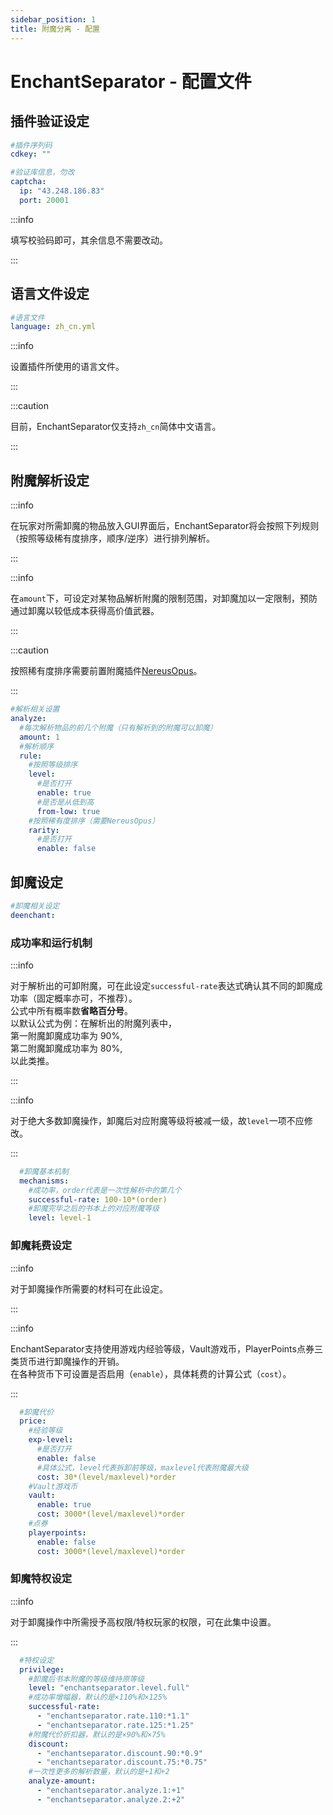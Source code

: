 ```yaml
---
sidebar_position: 1
title: 附魔分离 - 配置
---
```


# EnchantSeparator - 配置文件
## 插件验证设定
```yaml
#插件序列码
cdkey: ""

#验证库信息，勿改
captcha:
  ip: "43.248.186.83"
  port: 20001
```

:::info

填写校验码即可，其余信息不需要改动。

:::

## 语言文件设定
```yaml
#语言文件
language: zh_cn.yml
```
:::info

设置插件所使用的语言文件。

:::

:::caution

目前，EnchantSeparator仅支持`zh_cn`简体中文语言。

:::

## 附魔解析设定
:::info

在玩家对所需卸魔的物品放入GUI界面后，EnchantSeparator将会按照下列规则（按照等级稀有度排序，顺序/逆序）进行排列解析。

:::

:::info

在`amount`下，可设定对某物品解析附魔的限制范围，对卸魔加以一定限制，预防通过卸魔以较低成本获得高价值武器。

:::

:::caution

按照稀有度排序需要前置附魔插件[NereusOpus](/summer/nereusopus/)。

:::

```yaml
#解析相关设置
analyze:
  #每次解析物品的前几个附魔（只有解析到的附魔可以卸魔）
  amount: 1
  #解析顺序
  rule:
    #按照等级排序
    level:
      #是否打开
      enable: true
      #是否是从低到高
      from-low: true
    #按照稀有度排序（需要NereusOpus）
    rarity:
      #是否打开
      enable: false
```
## 卸魔设定
```yaml
#卸魔相关设定
deenchant:
```
### 成功率和运行机制
:::info

对于解析出的可卸附魔，可在此设定`successful-rate`表达式确认其不同的卸魔成功率（固定概率亦可，不推荐）。<br/>
公式中所有概率数**省略百分号**。<br/>
以默认公式为例：在解析出的附魔列表中，<br/>
第一附魔卸魔成功率为 90%,<br/>
第二附魔卸魔成功率为 80%,<br/>
以此类推。

:::

:::info

对于绝大多数卸魔操作，卸魔后对应附魔等级将被减一级，故`level`一项不应修改。

:::

```yaml
  #卸魔基本机制
  mechanisms:
    #成功率，order代表是一次性解析中的第几个
    successful-rate: 100-10*(order)
    #卸魔完毕之后的书本上的对应附魔等级
    level: level-1
```
### 卸魔耗费设定
:::info

对于卸魔操作所需要的材料可在此设定。

:::

:::info

EnchantSeparator支持使用游戏内经验等级，Vault游戏币，PlayerPoints点券三类货币进行卸魔操作的开销。<br/>
在各种货币下可设置是否启用（`enable`），具体耗费的计算公式（`cost`）。

:::


```yaml
  #卸魔代价
  price:
    #经验等级
    exp-level:
      #是否打开
      enable: false
      #具体公式，level代表拆卸前等级，maxlevel代表附魔最大级
      cost: 30*(level/maxlevel)*order
    #Vault游戏币
    vault:
      enable: true
      cost: 3000*(level/maxlevel)*order
    #点券
    playerpoints:
      enable: false
      cost: 3000*(level/maxlevel)*order
```
### 卸魔特权设定
:::info

对于卸魔操作中所需授予高权限/特权玩家的权限，可在此集中设置。

:::

```yaml
  #特权设定
  privilege:
    #卸魔后书本附魔的等级维持原等级
    level: "enchantseparator.level.full"
    #成功率增幅器，默认的是×110%和×125%
    successful-rate:
      - "enchantseparator.rate.110:*1.1"
      - "enchantseparator.rate.125:*1.25"
    #附魔代价折扣器，默认的是×90%和×75%
    discount:
      - "enchantseparator.discount.90:*0.9"
      - "enchantseparator.discount.75:*0.75"
    #一次性更多的解析数量，默认的是+1和+2
    analyze-amount:
      - "enchantseparator.analyze.1:+1"
      - "enchantseparator.analyze.2:+2"
```